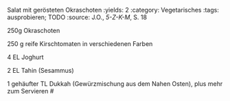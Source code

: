 Salat mit gerösteten Okraschoten
:yields: 2
:category: Vegetarisches
:tags: ausprobieren; TODO
:source: J.O., _5-Z-K-M_, S. 18

250g Okraschoten

250 g reife Kirschtomaten in verschiedenen Farben

4 EL Joghurt

2 EL Tahin (Sesammus)

1 gehäufter TL Dukkah (Gewürzmischung aus dem Nahen Osten), plus mehr zum Servieren
#

